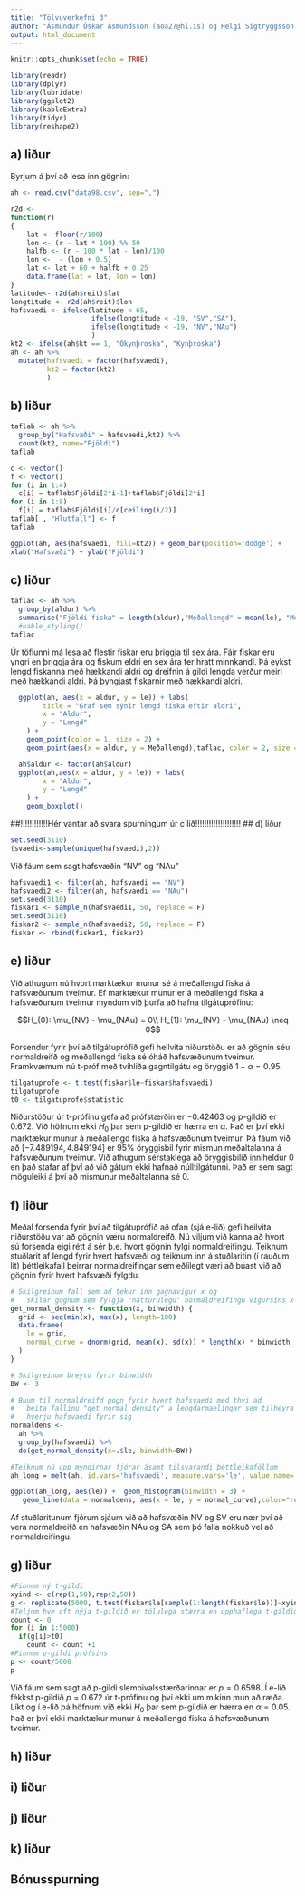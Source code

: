 ```yaml
---
title: "Tölvuverkefni 3"
author: "Ásmundur Óskar Ásmundsson (aoa27@hi.is) og Helgi Sigtryggsson (hes86@hi.is)"
output: html_document
---
```


```r
knitr::opts_chunk$set(echo = TRUE)
```

```r
library(readr)
library(dplyr)
library(lubridate)
library(ggplot2)
library(kableExtra)
library(tidyr)
library(reshape2)
```

## a) liður
Byrjum á því að lesa inn gögnin:
```r
ah <- read.csv("data98.csv", sep=",")
```

```r
r2d <-
function(r)
{
	lat <- floor(r/100)
	lon <- (r - lat * 100) %% 50
	halfb <- (r - 100 * lat - lon)/100
	lon <-  - (lon + 0.5)
	lat <- lat + 60 + halfb + 0.25
	data.frame(lat = lat, lon = lon)
}
latitude<- r2d(ah$reit)$lat
longtitude <- r2d(ah$reit)$lon
hafsvaedi <- ifelse(latitude < 65, 
                    ifelse(longtitude < -19, "SV","SA"),
                    ifelse(longtitude < -19, "NV","NAu")
                    )
kt2 <- ifelse(ah$kt == 1, "Ókynþroska", "Kynþroska")
ah <- ah %>%
  mutate(hafsvaedi = factor(hafsvaedi), 
         kt2 = factor(kt2)
         )
```


## b) liður
```r
taflab <- ah %>%
  group_by("Hafsvæði" = hafsvaedi,kt2) %>%
  count(kt2, name="Fjöldi")
taflab
```

```r
c <- vector()
f <- vector()
for (i in 1:4)
  c[i] = taflab$Fjöldi[2*i-1]+taflab$Fjöldi[2*i]
for (i in 1:8)
  f[i] = taflab$Fjöldi[i]/c[ceiling(i/2)]
taflab[ , "Hlutfall"] <- f
taflab
```
```r
ggplot(ah, aes(hafsvaedi, fill=kt2)) + geom_bar(position='dodge') +
xlab("Hafsvæði") + ylab("Fjöldi")
```

## c) liður
```r
taflac <- ah %>%
  group_by(aldur) %>%
  summarise("Fjöldi fiska" = length(aldur),"Meðallengd" = mean(le), "Meðalþyngd" =mean(osl), "Staðalfrávik lengdar" = sd(le)) #%>% kable(align = "lllll") %>%
  #kable_styling()
taflac
```
Úr töflunni má lesa að flestir fiskar eru þriggja til sex ára. Fáir fiskar eru yngri en þriggja ára og fiskum eldri en sex ára fer hratt minnkandi. Þá eykst lengd fiskanna með hækkandi aldri og dreifnin á gildi lengda verður meiri með hækkandi aldri. Þá þyngjast fiskarnir með hækkandi aldri.

```r
  ggplot(ah, aes(x = aldur, y = le)) + labs(
        title = "Graf sem sýnir lengd fiska eftir aldri",
        x = "Aldur",
        y = "Lengd"
    ) +
    geom_point(color = 1, size = 2) +
    geom_point(aes(x = aldur, y = Meðallengd),taflac, color = 2, size = 3)
```

```r
  ah$aldur <- factor(ah$aldur)
  ggplot(ah,aes(x = aldur, y = le)) + labs(
        x = "Aldur",
        y = "Lengd"
    ) +
    geom_boxplot()
```
##!!!!!!!!!!!!Hér vantar að svara spurningum úr c lið!!!!!!!!!!!!!!!!!!!!
## d) liður
```r
set.seed(3110)
(svaedi<-sample(unique(hafsvaedi),2))
```
Við fáum sem sagt hafsvæðin "NV" og "NAu"
```r
hafsvaedi1 <- filter(ah, hafsvaedi == "NV")
hafsvaedi2 <- filter(ah, hafsvaedi == "NAu")
set.seed(3110)
fiskar1 <- sample_n(hafsvaedi1, 50, replace = F)
set.seed(3110)
fiskar2 <- sample_n(hafsvaedi2, 50, replace = F)
fiskar <- rbind(fiskar1, fiskar2)
```

## e) liður
Við athugum nú hvort marktækur munur sé á meðallengd fiska á hafsvæðunum tveimur. Ef marktækur munur er á meðallengd fiska á hafsvæðunum tveimur myndum við þurfa að hafna tilgátuprófinu:

$$H_{0}: \mu_{NV} - \mu_{NAu} = 0\\
H_{1}: \mu_{NV} - \mu_{NAu} \neq 0$$

Forsendur fyrir því að tilgátuprófið gefi heilvita niðurstöðu er að gögnin séu normaldreifð og meðallengd fiska sé óháð hafsvæðunum tveimur. Framkvæmum nú t-próf með tvíhliða gagntilgátu og öryggið $1-\alpha = 0.95$.
```r
tilgatuprofe <- t.test(fiskar$le~fiskar$hafsvaedi)
tilgatuprofe
t0 <- tilgatuprofe$statistic
```
Niðurstöður úr t-prófinu gefa að prófstærðin er $-0.42463$ og p-gildið er $0.672$. Við höfnum ekki $H_{0}$ þar sem p-gildið er hærra en $\alpha$. Það er því ekki marktækur munur á meðallengd fiska á hafsvæðunum tveimur. Þá fáum við að $[-7.489194, 4.849194]$ er $95\%$ öryggisbil fyrir mismun meðaltalanna á hafsvæðunum tveimur. Við athugum sérstaklega að öryggisbilið inniheldur $0$ en það stafar af því að við gátum ekki hafnað núlltilgátunni. Það er sem sagt möguleiki á því að mismunur meðaltalanna sé 0.

## f) liður
Meðal forsenda fyrir því að tilgátuprófið að ofan (sjá e-lið) gefi heilvita niðurstöðu var að gögnin væru normaldreifð. Nú viljum við kanna að hvort sú forsenda eigi rétt á sér þ.e. hvort gögnin fylgi normaldreifingu. Teiknum stuðlarit af lengd fyrir hvert hafsvæði og teiknum inn á stuðlaritin (í rauðum lit) þéttleikafall þeirrar normaldreifingar sem eðlilegt væri að búast við að gögnin fyrir hvert hafsvæði fylgdu.
```r
# Skilgreinum fall sem ad tekur inn gagnavigur x og
#   skilar gognum sem fylgja "natturulegu" normaldreifingu vigursins x
get_normal_density <- function(x, binwidth) {
  grid <- seq(min(x), max(x), length=100)
  data.frame(
    le = grid,
    normal_curve = dnorm(grid, mean(x), sd(x)) * length(x) * binwidth
  )
}

# Skilgreinum breytu fyrir binwidth
BW <- 3

# Buum til normaldreifd gogn fyrir hvert hafsvaedi med thvi ad
#   beita fallinu "get_normal_density" a lengdarmaelingar sem tilheyra
#   hverju hafsvaedi fyrir sig
normaldens <-
  ah %>%
  group_by(hafsvaedi) %>%
  do(get_normal_density(x=.$le, binwidth=BW))

#Teiknum nú upp myndirnar fjórar ásamt tilsvarandi þéttleikaföllum
ah_long = melt(ah, id.vars='hafsvaedi', measure.vars='le', value.name='le')

ggplot(ah_long, aes(le)) +  geom_histogram(binwidth = 3) +
   geom_line(data = normaldens, aes(x = le, y = normal_curve),color="red") + xlab("Lengd") + ylab("Fjöldi") + facet_wrap(vars(hafsvaedi)) + labs(caption = "Fjögur stuðlarit af lengd fiska fyrir hvert hafsvæði.") + theme(plot.caption = element_text(hjust = 0.5))
```
Af stuðlaritunum fjórum sjáum við að hafsvæðin NV og SV eru nær því að vera normaldreifð en hafsvæðin NAu og SA sem þó falla nokkuð vel að normaldreifingu.

## g) liður
```r
#Finnum ný t-gildi
xyind <- c(rep(1,50),rep(2,50))
g <- replicate(5000, t.test(fiskar$le[sample(1:length(fiskar$le))]~xyind)$statistic)
#Teljum hve oft nýja t-gildið er tölulega stærra en upphaflega t-gildið
count <- 0
for (i in 1:5000)
  if(g[i]>t0)
    count <- count +1
#Finnum p-gildi prófsins
p <- count/5000
p
```
Við fáum sem sagt að p-gildi slembivalsstærðarinnar er $p = 0.6598$. Í e-lið fékkst p-gildið $p = 0.672$ úr t-prófinu og því ekki um mikinn mun að ræða. Líkt og í e-lið þá höfnum við ekki $H_{0}$ þar sem p-gildið er hærra en $\alpha = 0.05$. Það er því ekki marktækur munur á meðallengd fiska á hafsvæðunum tveimur. 


## h) liður

## i) liður

## j) liður

## k) liður

## Bónusspurning